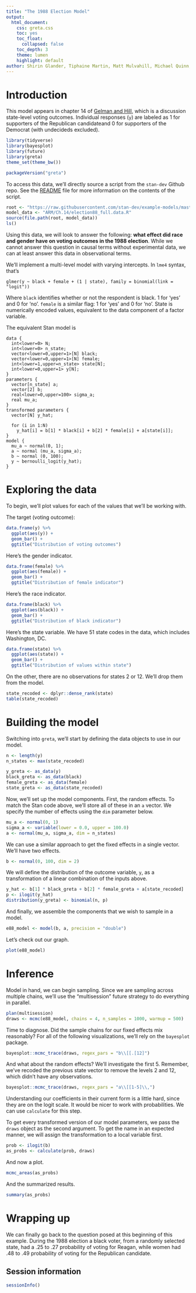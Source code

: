 ```yaml
---
title: "The 1988 Election Model"
output:
  html_document:
    css: greta.css
    toc: yes
    toc_float:
      collapsed: false
    toc_depth: 3
    theme: lumen
    highlight: default
author: Shirin Glander, Tiphaine Martin, Matt Mulvahill, Michael Quinn, David Smith
---
```


# Introduction

This model appears in chapter 14 of
[Gelman and Hill](http://www.stat.columbia.edu/~gelman/arm), which is a
discussion state-level voting outcomes. Individual responses (`y`) are labeled
as 1 for supporters of the Republican candidateand 0 for supporters of the
Democrat (with undecideds excluded).

```r
library(tidyverse)
library(bayesplot)
library(future)
library(greta)
theme_set(theme_bw())
```

```r
packageVersion("greta")
```

To access this data, we'll directly source a script from the `stan-dev` Github
repo. See the
[README](https://github.com/stan-dev/example-models/blob/master/ARM/Ch.14/README)
file for more information on the contents of the script.

```r
root <- "https://raw.githubusercontent.com/stan-dev/example-models/master"
model_data <- "ARM/Ch.14/election88_full.data.R"
source(file.path(root, model_data))
ls()
```

Using this data, we will look to answer the following: **what effect did race
and gender have on voting outcomes in the 1988 election**. While we cannot
answer this question in causal terms without experimental data, we can at least
answer this data in observational terms.

We'll implement a multi-level model with varying intercepts. In `lme4` syntax,
that's

```
glmer(y ~ black + female + (1 | state), family = binomial(link = "logit"))
```

Where `black` identifies whether or not the respondent is black. 1 for 'yes' and
0 for 'no'. `female` is a similar flag: 1 for 'yes' and 0 for 'no'. State is
numerically encoded values, equivalent to the data component of a factor
variable.

The equivalent Stan model is

```
data {
  int<lower=0> N; 
  int<lower=0> n_state; 
  vector<lower=0,upper=1>[N] black;
  vector<lower=0,upper=1>[N] female;
  int<lower=1,upper=n_state> state[N];
  int<lower=0,upper=1> y[N];
} 
parameters {
  vector[n_state] a;
  vector[2] b;
  real<lower=0,upper=100> sigma_a;
  real mu_a;
}
transformed parameters {
  vector[N] y_hat;

  for (i in 1:N)
    y_hat[i] = b[1] * black[i] + b[2] * female[i] + a[state[i]];
} 
model {
  mu_a ~ normal(0, 1);
  a ~ normal (mu_a, sigma_a);
  b ~ normal (0, 100);
  y ~ bernoulli_logit(y_hat);
}
```

# Exploring the data

To begin, we'll plot values for each of the values that we'll be working
with.

The target (voting outcome):

```r
data.frame(y) %>% 
  ggplot(aes(y)) +
  geom_bar() +
  ggtitle("Distribution of voting outcomes")
```

Here's the gender indicator.

```r
data.frame(female) %>% 
  ggplot(aes(female)) +
  geom_bar() +
  ggtitle("Distribution of female indicator")
```

Here's the race indicator.

```r
data.frame(black) %>% 
  ggplot(aes(black)) +
  geom_bar() +
  ggtitle("Distribution of black indicator")
```

Here's the state variable. We have 51 state codes in the data, which includes
Washington, DC.

```r
data.frame(state) %>% 
  ggplot(aes(state)) +
  geom_bar() +
  ggtitle("Distribution of values within state")
```

On the other, there are no observations for states 2 or 12. We'll drop them
from the model.

```r
state_recoded <- dplyr::dense_rank(state)
table(state_recoded)
```


# Building the model

Switching into  `greta`, we'll start by defining the data objects to use in our
model.

```r
n <- length(y)
n_states <- max(state_recoded)

y_greta <- as_data(y)
black_greta <- as_data(black)
female_greta <- as_data(female)
state_greta <- as_data(state_recoded)
```

Now, we'll set up the model components. First, the random effects. To match the
Stan code above, we'll store all of these in an `a` vector. We specify the
number of effects using the `dim` parameter below.

```r
mu_a <- normal(0, 1)
sigma_a <- variable(lower = 0.0, upper = 100.0)
a <- normal(mu_a, sigma_a, dim = n_states)
```

We can use a similar approach to get the fixed effects in a single vector. We'll
have two effects.

```r
b <- normal(0, 100, dim = 2)
```

We will define the distribution of the outcome variable, `y`, as a
transformation of a linear combination of the inputs above.

```r
y_hat <- b[1] * black_greta + b[2] * female_greta + a[state_recoded]
p <- ilogit(y_hat)
distribution(y_greta) <- binomial(n, p)
```

And finally, we assemble the components that we wish to sample in a model.

```r
e88_model <- model(b, a, precision = "double")
```

Let's check out our graph.

```r
plot(e88_model)
```

# Inference

Model in hand, we can begin sampling. Since we are sampling across multiple
chains, we'll use the "multisession" future strategy to do everything in
parallel.

```r
plan(multisession)
draws <- mcmc(e88_model, chains = 4, n_samples = 1000, warmup = 500)
```

Time to diagnose. Did the sample chains for our fixed effects mix reasonably?
For all of the following visualizations, we'll rely on the `bayesplot` package.

```r
bayesplot::mcmc_trace(draws, regex_pars = "b\\[[.[12]")
```

And what about the random effects? We'll investigate the first 5. Remember,
we've recoded the previous state vector to remove the levels 2 and 12, which
didn't have any observations.

```r
bayesplot::mcmc_trace(draws, regex_pars = "a\\[[1-5]\\,")
```

Understanding our coefficients in their current form is a little hard, since
they are on the logit scale. It would be nicer to work with probabilities. We
can use `calculate` for this step.

To get every transformed version of our model parameters, we pass the `draws`
object as the second argument. To get the name in an expected manner, we
will assign the transformation to a local variable first.

```r
prob <- ilogit(b)
as_probs <- calculate(prob, draws)
```

And now a plot.

```r
mcmc_areas(as_probs)
```

And the summarized results.

```r
summary(as_probs)
```

# Wrapping up

We can finally go back to the question posed at this beginning of this example.
During the 1988 election a black voter, from a randomly selected state, had
a .25 to .27 probability of voting for Reagan, while women had .48 to .49
probability of voting for the Republican candidate.

## Session information

<div class="fold o">
```r
sessionInfo()
```
</div>


